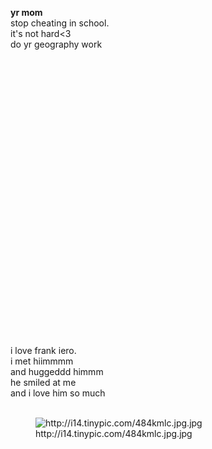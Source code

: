 <B>yr mom</b><BR>
stop cheating in school.<BR>
it's not hard<3<BR>
do yr geography work<BR>
<BR><BR><BR><BR><BR><BR><BR><BR><BR><BR><BR><BR><BR><BR><BR><BR><BR><BR><BR><BR><BR><BR><BR><BR><BR><BR><BR>


i love frank iero.<BR>
i met hiimmmm<BR>
and huggeddd himmm<BR>
he smiled at me<BR>
and i love him so much<BR><Br>


[[Image:http://i14.tinypic.com/484kmlc.jpg.jpg]]